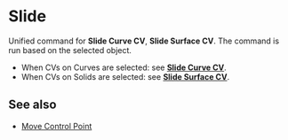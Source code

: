 
# Slide

<Reference shortcut="Shift + G" command="Slide" button=""/>

Unified command for **Slide Curve CV**, **Slide Surface CV**. The command is run based on the selected object.
  - When CVs on Curves are selected: see [**Slide Curve CV**](/sketch/slide-curve-cv).
  - When CVs on Solids are selected: see [**Slide Surface CV**](/solid/slide-surface-cv).

## See also
- [Move Control Point](/common/move#move-control-point)